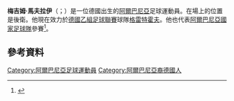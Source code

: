 {{noteTA
|G1=Football
|G2=uefa
|1=zh-hans:馬夫拉伊;zh-hk:馬拉積;
}}
{{Infobox football biography
| name           = Mërgim Mavraj 
| image          = AUT vs. ALB 2016-03-26 (004) (Mavraj).jpg
| image_size     = 250
| caption        = Mavraj with Albania in March 2016
| fullname       = Mërgim Mustafë Mavraj<ref>[http://www.gazetaexpress.com/sport/kush-ishte-babai-i-mergim-mavrajt-91514/?archive=1 Kush ishte babai i Mërgim Mavrajt? - Lajmet e fundit nga sporti] {{Wayback|url=http://www.gazetaexpress.com/sport/kush-ishte-babai-i-mergim-mavrajt-91514/?archive=1 |date=20170926042425 }} [[Gazeta_Express|Gazeta Express]]</ref>
| birth_date     = {{Birth date and age|1986|6|9|df=y}}
| birth_place    = [[西德|西德]][[哈瑙|哈瑙]] 
| height         = 1.89 m
| position       = 後衛 
| currentclub    = [[格雷特霍夫體育會|格雷特霍夫]]
| clubnumber     = 5
| youthyears1 = 1996–1997 | youthclubs1 = Sportfreunde Seligenstadt 
| youthyears2 = 1997–2003 | youthclubs2 = [[奥芬巴赫踢球者足球俱乐部|奧芬巴克]] 
| youthyears3 = 2003–2004 | youthclubs3 = SG Rosenhöhe Offenbach 
| youthyears4 = 2004–2005 | youthclubs4 = [[達斯泰特98體育會|達斯泰特]] 
| years1  = 2005–2007 | clubs1  = [[達斯泰特98體育會|達斯泰特]]                     | caps1  = 38  | goals1  = 2 
| years2  = 2007–2008 | clubs2  = VfL Bochum II                       | caps2  = 8   | goals2  = 1 
| years3  = 2007–2010 | clubs3  = [[波琴體育會|波琴]]                          | caps3  = 65  | goals3  = 1 
| years4  = 2011–2014 | clubs4  = [[格雷特霍夫體育會|格雷特霍夫]] | caps4  = 105 | goals4  = 3 
| years5  = 2014–2016 | clubs5  = [[科隆足球俱乐部|科隆]]                          | caps5  = 43  | goals5  = 0 
| years6  = 2015      | clubs6  = 1. FC Köln II                       | caps6  = 4   | goals6  = 0 
| years7  = 2017–2018 | clubs7  = [[汉堡体育俱乐部|漢堡]]                        | caps7  = 31  | goals7  = 0 
| years8  = 2018      | clubs8  = [[阿瑞斯足球俱乐部|阿里斯]]         | caps8  = 5   | goals8  = 0
| years9  = 2019      | clubs9  = [[因戈尔施塔特04足球俱乐部|恩高斯達特]]      | caps9  = 12  | goals9  = 0 
| years10 = 2019–     | clubs10 = [[格雷特霍夫體育會|格雷特霍夫]] | caps10 = 42  | goals10 = 0 
| nationalyears1 = 2007      | nationalteam1 = Germany U20 | nationalcaps1 = 1  | nationalgoals1 = 0 
| nationalyears2 = 2007–2009 | nationalteam2 = [[德國21歲以下國家足球隊|德國U21]] | nationalcaps2 = 2  | nationalgoals2 = 0 
| nationalyears3 = 2012–     | nationalteam3 = [[阿爾巴尼亞國家足球隊|阿爾巴尼亞]] | nationalcaps3 = 50 | nationalgoals3 = 3 
| medaltemplates = 
| club-update         = 08:30, 21 March 2021 (UTC)
| nationalteam-update = 7 September 2019
}}

'''梅吉姆·馬夫拉伊'''（{{lang-sq|Mërgim Mavraj}}；{{bd|1986年|6月9日|catIdx=Mavraj}}）是一位德國出生的[[阿爾巴尼亞|阿爾巴尼亞]]足球運動員。在場上的位置是後衛。他現在效力於[[德國乙組足球聯賽|德國乙組足球聯賽]]球隊[[格雷特霍夫體育會|格雷特霍夫]]。他也代表[[阿爾巴尼亞國家足球隊|阿爾巴尼亞國家足球隊]]參賽<ref>{{cite web|title=Mavraj kommt sofort|trans_title=Mavraj is coming immediately|language=de|date=19 January 2011|accessdate=19 January 2011|publisher=[[Deutsche_Fußball_Liga|DFL]]|url=http://www.bundesliga.de/de/liga2/news/2010/index.php?f=0000173344.php|archive-date=2012-09-29|archive-url=https://web.archive.org/web/20120929123448/http://www.bundesliga.de/de/liga2/news/2010/index.php?f=0000173344.php|dead-url=no}}</ref>。

==參考資料==
{{Reflist}}

{{格雷特霍夫球員名單}}
{{2016年歐洲國家盃阿爾巴尼亞參賽名單}}

{{DEFAULTSORT: Mavraj, Mërgim}}

[[Category:阿爾巴尼亞足球運動員|Category:阿爾巴尼亞足球運動員]]
[[Category:阿爾巴尼亞裔德國人|Category:阿爾巴尼亞裔德國人]]